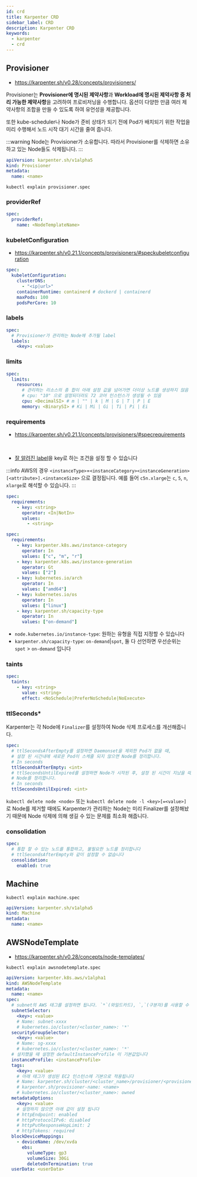 ```yaml
---
id: crd
title: Karpenter CRD
sidebar_label: CRD
description: Karpenter CRD
keywords:
  - karpenter
  - crd
---
```


## Provisioner

- https://karpenter.sh/v0.28/concepts/provisioners/

Provisioner는 **Provisioner에 명시된 제약사항**과 **Workload에 명시된 제약사항 중 처리 가능한 제약사항**을 고려하여 프로비저닝을 수행합니다. 옵션이 다양한 만큼 여러 제약사항의 조합을 만들 수 있도록 하여 유언성을 제공합니다.

또한 kube-scheduler나 Node가 준비 상태가 되기 전에 Pod가 배치되기 위한 작업을 미리 수행해서 노드 시작 대기 시간을 줄여 줍니다.

:::warning
Node는 Provisioner가 소유합니다. 따라서 Provisioner를 삭제하면 소유하고 있는 Node들도 삭제됩니다.
:::

```yaml
apiVersion: karpenter.sh/v1alpha5
kind: Provisioner
metadata:
  name: <name>
```

```shell
kubectl explain provisioner.spec
```

### providerRef

```yaml
spec:
  providerRef:
    name: <NodeTemplateName>
```

### kubeletConfiguration

- https://karpenter.sh/v0.21.1/concepts/provisioners/#speckubeletconfiguration

```yaml
spec:
  kubeletConfiguration:
    clusterDNS:
      - "<ip|url>"
    containerRuntime: containerd # dockerd | containerd
    maxPods: 100
    podsPerCore: 10
```

### labels

```yaml
spec:
  # Provisioner가 관리하는 Node에 추가될 label
  labels:
    <key>: <value>
```

### limits

```yaml
spec:
  limits:
    resources:
      # 관리하는 리소스의 총 합이 아래 설정 값을 넘어가면 더이상 노드를 생성하지 않음
      # cpu: "10" 으로 설정되더라도 72 코어 인스턴스가 생성될 수 있음
      cpu: <DecimalSI> # m | "" | k | M | G | T | P | E
      memory: <BinarySI> # Ki | Mi | Gi | Ti | Pi | Ei
```

### requirements

- https://karpenter.sh/v0.21.1/concepts/provisioners/#specrequirements

<br />

- [잘 알려진 label](https://kubernetes.io/docs/reference/labels-annotations-taints/)을 key로 하는 조건을 설정 할 수 있습니다

:::info
AWS의 경우 `<instanceType>`=`<instanceCategory><instanceGeneration>[<attribute>].<instanceSize>` 으로 결정됩니다. 예를 들어 `c5n.xlarge`는 `c`, `5`, `n`, `xlarge`로 해석할 수 있습니다.
:::

```yaml
spec:
  requirements:
    - key: <string>
      operator: <In|NotIn>
      values:
        - <string>
```

```yaml title="default"
spec:
  requirements:
    - key: karpenter.k8s.aws/instance-category
      operator: In
      values: ["c", "m", "r"]
    - key: karpenter.k8s.aws/instance-generation
      operator: Gt
      values: ["2"]
    - key: kubernetes.io/arch
      operator: In
      values: ["amd64"]
    - key: kubernetes.io/os
      operator: In
      values: ["linux"]
    - key: karpenter.sh/capacity-type
      operator: In
      values: ["on-demand"]
```

- `node.kubernetes.io/instance-type`: 원하는 유형을 직접 지정할 수 있습니다
- `karpenter.sh/capacity-type`: `on-demand`|`spot`, 둘 다 선언하면 우선순위는 `spot` > `on-demand` 입니다

### taints

```yaml
spec:
  taints:
    - key: <string>
      value: <string>
      effect: <NoSchedule|PreferNoSchedule|NoExecute>
```

### ttlSeconds\*

Karpenter는 각 Node에 `Finalizer`를 설정하여 Node 삭제 프로세스를 개선해줍니다.

```yaml
spec:
  # ttlSecondsAfterEmpty를 설정하면 Daemonset을 제외한 Pod가 없을 때,
  # 설정 된 시간내에 새로운 Pod이 스케줄 되지 않으면 Node를 정리합니다.
  # In seconds
  ttlSecondsAfterEmpty: <int>
  # ttlSecondsUntilExpired를 설정하면 Node가 시작된 후, 설정 된 시간이 지났을 때,
  # Node를 정리합니다.
  # In seconds
  ttlSecondsUntilExpired: <int>
```

`kubectl delete node <node>` 또는 `kubectl delete node -l <key>[=<value>]`로 Node를 제거할 때에도 Karpenter가 관리하는 Node는 미리 Finalizer를 설정해놨기 때문에 Node 삭제에 의해 생길 수 있는 문제를 최소화 해줍니다.

### consolidation

```yaml
spec:
  # 통합 할 수 있는 노드를 통합하고, 불필요한 노드를 정리합니다
  # ttlSecondsAfterEmpty와 같이 설정할 수 없습니다
  consolidation:
    enabled: true
```

## Machine

```shell
kubectl explain machine.spec
```

```yaml
apiVersion: karpenter.sh/v1alpha5
kind: Machine
metadata:
  name: <name>
```

## AWSNodeTemplate

- https://karpenter.sh/v0.28/concepts/node-templates/

```shell
kubectl explain awsnodetemplate.spec
```

```yaml
apiVersion: karpenter.k8s.aws/v1alpha1
kind: AWSNodeTemplate
metadata:
  name: <name>
spec:
  # subnet의 AWS 태그를 설정하면 됩니다. `*`(와일드카드), `,`(구분자)를 사용할 수 있습니다
  subnetSelector:
    <key>: <value>
    # Name: subnet-xxxx
    # kubernetes.io/cluster/<cluster_name>: '*'
  securityGroupSelector:
    <key>: <value>
    # Name: sg-xxxx
    # kubernetes.io/cluster/<cluster_name>: '*'
  # 설치했을 때 설정한 defaultInstanceProfile 이 기본값입니다
  instanceProfile: <instanceProfile>
  tags:
    <key>: <value>
    # 아래 태그가 생성된 EC2 인스턴스에 기본으로 적용됩니다
    # Name: karpenter.sh/cluster/<cluster_name>/provisioner/<provisioner_name>
    # karpenter.sh/provisioner-name: <name>
    # kubernetes.io/cluster/<cluster_name>: owned
  metadataOptions:
    <key>: <value>
    # 설정하지 않으면 아래 값이 설정 됩니다
    # httpEndpoint: enabled
    # httpProtocolIPv6: disabled
    # httpPutResponseHopLimit: 2
    # httpTokens: required
  blockDeviceMappings:
    - deviceName: /dev/xvda
      ebs:
        volumeType: gp3
        volumeSize: 30Gi
        deleteOnTermination: true
  userData: <userData>
```
